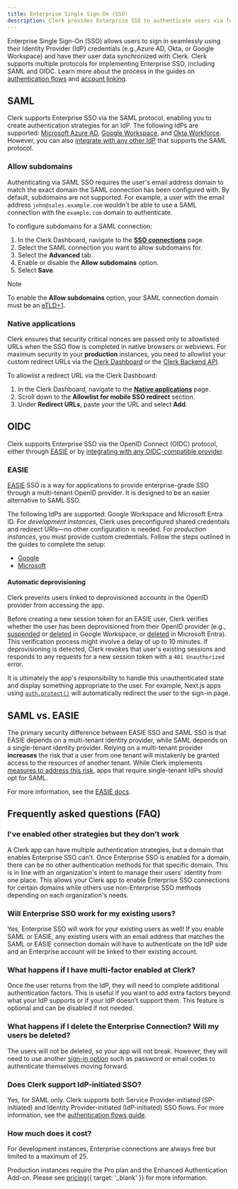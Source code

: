 ```yaml
---
title: Enterprise Single Sign-On (SSO)
description: Clerk provides Enterprise SSO to authenticate users via federated Identity Providers such such as Azure AD, Okta, Google Workspace and more.
---
```


Enterprise Single Sign-On (SSO) allows users to sign in seamlessly using their Identity Provider (IdP) credentials (e.g.,Azure AD, Okta, or Google Workspace) and have their user data synchronized with Clerk. Clerk supports multiple protocols for implementing Enterprise SSO, including SAML and OIDC. Learn more about the process in the guides on [authentication flows](/docs/authentication/enterprise-connections/authentication-flows) and [account linking](/docs/authentication/enterprise-connections/account-linking).

## SAML

Clerk supports Enterprise SSO via the SAML protocol, enabling you to create authentication strategies for an IdP. The following IdPs are supported: [Microsoft Azure AD](/docs/authentication/enterprise-connections/saml/azure), [Google Workspace](/docs/authentication/enterprise-connections/saml/google), and [Okta Workforce](/docs/authentication/enterprise-connections/saml/okta). However, you can also [integrate with any other IdP](/docs/authentication/enterprise-connections/saml/custom-provider) that supports the SAML protocol.

### Allow subdomains

Authenticating via SAML SSO requires the user's email address domain to match the exact domain the SAML connection has been configured with. By default, subdomains are not supported. For example, a user with the email address `john@sales.example.com` wouldn't be able to use a SAML connection with the `example.com` domain to authenticate.

To configure subdomains for a SAML connection:

1. In the Clerk Dashboard, navigate to the [**SSO connections**](https://dashboard.clerk.com/last-active?path=user-authentication/sso-connections) page.
1. Select the SAML connection you want to allow subdomains for.
1. Select the **Advanced** tab.
1. Enable or disable the **Allow subdomains** option.
1. Select **Save**.

> [!NOTE]
> To enable the **Allow subdomains** option, your SAML connection domain must be an [eTLD+1](https://developer.mozilla.org/en-US/docs/Glossary/eTLD).

### Native applications

Clerk ensures that security critical nonces are passed only to allowlisted URLs when the SSO flow is completed in native browsers or webviews. For maximum security in your **production** instances, you need to allowlist your custom redirect URLs via the [Clerk Dashboard](https://dashboard.clerk.com/) or the [Clerk Backend API](/docs/references/backend/redirect-urls/create-redirect-url).

To allowlist a redirect URL via the Clerk Dashboard:

1. In the Clerk Dashboard, navigate to the [**Native applications**](https://dashboard.clerk.com/last-active?path=native-applications) page.
1. Scroll down to the **Allowlist for mobile SSO redirect** section.
1. Under **Redirect URLs**, paste your the URL and select **Add**.

## OIDC

Clerk supports Enterprise SSO via the OpenID Connect (OIDC) protocol, either through [EASIE](#easie) or by [integrating with any OIDC-compatible provider](/docs/authentication/enterprise-connections/oidc/custom-provider).

### EASIE

[EASIE](https://easie.dev) SSO is a way for applications to provide enterprise-grade SSO through a multi-tenant OpenID provider. It is designed to be an easier alternative to SAML SSO.

The following IdPs are supported: Google Workspace and Microsoft Entra ID. For _development instances_, Clerk uses preconfigured shared credentials and redirect URIs—no other configuration is needed. For _production instances_, you must provide custom credentials. Follow the steps outlined in the guides to complete the setup:

- [Google](/docs/authentication/enterprise-connections/easie/google)
- [Microsoft](/docs/authentication/enterprise-connections/easie/microsoft)

#### Automatic deprovisioning

Clerk prevents users linked to deprovisioned accounts in the OpenID provider from accessing the app.

Before creating a new session token for an EASIE user, Clerk verifies whether the user has been deprovisioned from their OpenID provider (e.g., [suspended](https://support.google.com/a/answer/33312?hl=en) or [deleted](https://support.google.com/a/answer/33314?hl=en) in Google Workspace, or [deleted](https://learn.microsoft.com/en-us/entra/fundamentals/how-to-create-delete-users#delete-a-user) in Microsoft Entra). This verification process might involve a delay of up to 10 minutes. If deprovisioning is detected, Clerk revokes that user's existing sessions and responds to any requests for a new session token with a `401 Unauthorized` error.

It is ultimately the app's responsibility to handle this unauthenticated state and display something appropriate to the user. For example, Next.js apps using [`auth.protect()`](/docs/references/nextjs/auth#auth-protect) will automatically redirect the user to the sign-in page.

## SAML vs. EASIE

The primary security difference between EASIE SSO and SAML SSO is that EASIE depends on a multi-tenant identity provider, while SAML depends on a single-tenant identity provider. Relying on a multi-tenant provider **increases** the risk that a user from one tenant will mistakenly be granted access to the resources of another tenant. While Clerk implements [measures to address this risk](https://easie.dev/#mitigating-tenant-crossover-vulnerabilities:~:text=4.%20Mitigating%20tenant%20crossover%20vulnerabilities), apps that require single-tenant IdPs should opt for SAML.

For more information, see the [EASIE docs](https://easie.dev#security).

## Frequently asked questions (FAQ)

### I've enabled other strategies but they don't work

A Clerk app can have multiple authentication strategies, but a domain that enables Enterprise SSO can't. Once Enterprise SSO is enabled for a domain, there can be no other authentication methods for that specific domain. This is in line with an organization's intent to manage their users' identity from one place. This allows your Clerk app to enable Enterprise SSO connections for certain domains while others use non-Enterprise SSO methods depending on each organization's needs.

### Will Enterprise SSO work for my existing users?

Yes, Enterprise SSO will work for your existing users as well! If you enable SAML or EASIE, any existing users with an email address that matches the SAML or EASIE connection domain will have to authenticate on the IdP side and an Enterprise account will be linked to their existing account.

### What happens if I have multi-factor enabled at Clerk?

Once the user returns from the IdP, they will need to complete additional authentication factors. This is useful if you want to add extra factors beyond what your IdP supports or if your IdP doesn’t support them. This feature is optional and can be disabled if not needed.

### What happens if I delete the Enterprise Connection? Will my users be deleted?

The users will not be deleted, so your app will not break. However, they will need to use another [sign-in option](/docs/authentication/configuration/sign-up-sign-in-options#sign-in-options) such as password or email codes to authenticate themselves moving forward.

### Does Clerk support IdP-initiated SSO?

Yes, for SAML only. Clerk supports both Service Provider-initiated (SP-initiated) and Identity Provider-initiated (IdP-initiated) SSO flows. For more information, see the [authentication flows guide](/docs/authentication/enterprise-connections/authentication-flows).

### How much does it cost?

For development instances, Enterprise connections are always free but limited to a maximum of 25.

Production instances require the Pro plan and the Enhanced Authentication Add-on. Please see [pricing](/pricing){{ target: '_blank' }} for more information.
